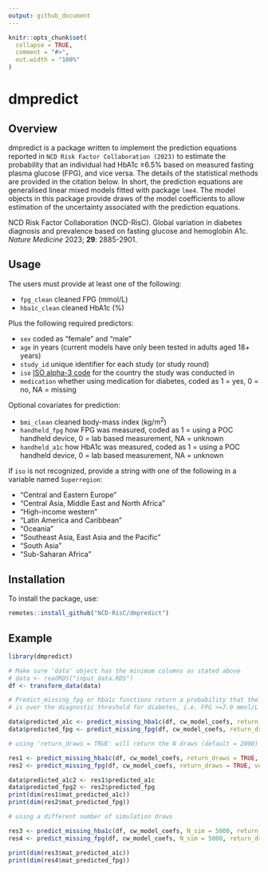 ```yaml
---
output: github_document
---
```


<!-- README.md is generated from README.Rmd. Please edit that file -->


```r
knitr::opts_chunk$set(
  collapse = TRUE,
  comment = "#>",
  out.width = "100%"
)
```

# dmpredict

## Overview

dmpredict is a package written to implement the prediction equations reported in `NCD Risk Factor Collaboration (2023)` to estimate the probability that an individual had HbA1c ≥6.5% based on measured fasting plasma glucose (FPG), and vice versa. The details of the statistical methods are provided in the citation below. In short, the prediction equations are generalised linear mixed models fitted with package `lme4`. The model objects in this package provide draws of the model coefficients to allow estimation of the uncertainty associated with the prediction equations.

NCD Risk Factor Collaboration (NCD-RisC). Global variation in diabetes diagnosis and prevalence based on fasting glucose and hemoglobin A1c. *Nature Medicine* 2023; **29**: 2885-2901.

## Usage

The users must provide  at least one of the following:

* `fpg_clean` cleaned FPG (mmol/L)
* `hba1c_clean` cleaned HbA1c (%)

Plus the following required predictors:

* `sex` coded as "female" and "male"
* `age` in years (current models have only been tested in adults aged 18+ years)
* `study_id` unique identifier for each study (or study round)
* `iso` [ISO alpha-3 code](https://en.wikipedia.org/wiki/ISO_3166-1_alpha-3) for the country the study was conducted in
* `medication` whether using medication for diabetes, coded as 1 = yes, 0 = no, NA = missing

Optional covariates for prediction:

* `bmi_clean` cleaned body-mass index (kg/m^2^)
* `handheld_fpg` how FPG was measured, coded as 1 = using a POC handheld device, 0 = lab based measurement, NA = unknown
* `handheld_a1c` how HbA1c was measured, coded as 1 = using a POC handheld device, 0 = lab based measurement, NA = unknown

If `iso` is not recognized, provide a string with one of the following in a variable named `Superregion`:

* "Central and Eastern Europe"
* "Central Asia, Middle East and North Africa"
* "High-income western"
* "Latin America and Caribbean"
* "Oceania"
* "Southeast Asia, East Asia and the Pacific"
* "South Asia"
* "Sub-Saharan Africa"

## Installation

To install the package, use:

``` r
remotes::install_github("NCD-RisC/dmpredict")
```

## Example

``` r
library(dmpredict)

# Make sure 'data' object has the minimum columns as stated above
# data <- readRDS("input_data.RDS")
df <- transform_data(data)

# Predict_missing_fpg or hba1c functions return a probability that the predicted biomarker
# is over the diagnostic threshold for diabetes, i.e. FPG >=7.0 mmol/L and HbA1c >=6.5%

data$predicted_a1c <- predict_missing_hba1c(df, cw_model_coefs, return_draws = FALSE, verbose = FALSE)
data$predicted_fpg <- predict_missing_fpg(df, cw_model_coefs, return_draws = FALSE, verbose = FALSE)

# using 'return_draws = TRUE' will return the N draws (default = 2000) of predictions in a matrix

res1 <- predict_missing_hba1c(df, cw_model_coefs, return_draws = TRUE, verbose = FALSE)
res2 <- predict_missing_fpg(df, cw_model_coefs, return_draws = TRUE, verbose = FALSE)

data$predicted_a1c2 <- res1$predicted_a1c
data$predicted_fpg2 <- res2$predicted_fpg
print(dim(res1$mat_predicted_a1c))
print(dim(res2$mat_predicted_fpg))

# using a different number of simulation draws

res3 <- predict_missing_hba1c(df, cw_model_coefs, N_sim = 5000, return_draws = TRUE, verbose = FALSE)
res4 <- predict_missing_fpg(df, cw_model_coefs, N_sim = 5000, return_draws = TRUE, verbose = FALSE)

print(dim(res3$mat_predicted_a1c))
print(dim(res4$mat_predicted_fpg))

```
